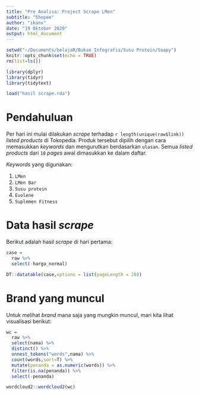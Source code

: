 ```yaml
---
title: "Pre Analisa: Project Scrape LMen"
subtitle: "Shopee"
author: "ikanx"
date: "19 Oktober 2020"
output: html_document
---
```


```r
setwd("~/Documents/belajaR/Bukan Infografis/Susu Protein/Soapy")
knitr::opts_chunk$set(echo = TRUE)
rm(list=ls())

library(dplyr)
library(tidyr)
library(tidytext)

load("hasil scrape.rda")

```

# Pendahuluan

Per hari ini mulai dilakukan _scrape_ terhadap `r length(unique(raw$link))` _listed products_ di Tokopedia. Produk tersebut dipilih dengan cara memasukkan _keywords_ dan mengurutkan berdasarkan `ulasan`. Semua _listed products_ dari `10` _pages_ awal dimasukkan ke dalam daftar.

_Keywords_ yang digunakan:

1. `LMen`
1. `LMen Bar`
1. `Susu protein`
1. `Evolene`
1. `Suplemen Fitness`

# Data hasil _scrape_

Berikut adalah hasil _scrape_ di hari pertama:

```r
case = 
  raw %>% 
  select(-harga_normal)

DT::datatable(case,options = list(pageLength = 20))
```

# Brand yang muncul

Untuk melihat _brand_ mana saja yang mungkin muncul, mari kita lihat visualisasi berikut:

```r
wc = 
  raw %>% 
  select(nama) %>% 
  distinct() %>% 
  unnest_tokens("words",nama) %>% 
  count(words,sort=T) %>% 
  mutate(penanda = as.numeric(words)) %>% 
  filter(is.na(penanda)) %>% 
  select(-penanda)

wordcloud2::wordcloud2(wc)
```


